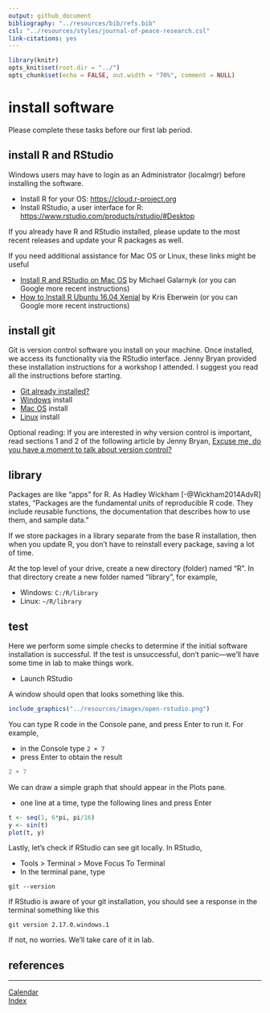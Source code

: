 ```yaml
---
output: github_document
bibliography: "../resources/bib/refs.bib" 
csl: "../resources/styles/journal-of-peace-research.csl"
link-citations: yes
---
```


```r
library(knitr)
opts_knit$set(root.dir = "../")
opts_chunk$set(echo = FALSE, out.width = "70%", comment = NULL)
```

# install software

Please complete these tasks before our first lab period. 




## install R and RStudio {#install-r}

Windows users may have to login as an Administrator (localmgr) before installing the software. 

- Install R for your OS: <https://cloud.r-project.org> 
- Install RStudio, a user interface for R:  <https://www.rstudio.com/products/rstudio/#Desktop> 

If you already have R and RStudio installed, please update to the most recent releases and update your R packages as well. 

If you need additional assistance for Mac OS or Linux, these links might be useful 

- [Install R and RStudio on Mac OS](https://medium.com/@GalarnykMichael/install-r-and-rstudio-on-mac-e911606ce4f4) by Michael Galarnyk (or you can Google more recent instructions)    
- [How to Install R Ubuntu 16.04 Xenial](https://www.datascienceriot.com//r/install-ubuntu16/) by Kris Eberwein (or you can Google more recent instructions) 




## install git {#install-git}

Git is version control software you install on your machine. Once installed, we access its functionality via the RStudio interface. Jenny Bryan provided these installation instructions for a workshop I attended. I suggest you read all the instructions before starting. 

- [Git already installed?](http://happygitwithr.com/install-git.html#git-already-installed) 
- [Windows](http://happygitwithr.com/install-git.html#install-git-windows) install 
- [Mac OS](http://happygitwithr.com/install-git.html#mac-os) install 
- [Linux](http://happygitwithr.com/install-git.html#linux) install 


Optional reading: If you are interested in why version control is important, read sections 1 and 2 of the following article by Jenny Bryan, [Excuse me, do you have a moment to talk about version control?](https://dx.doi.org/10.7287%2Fpeerj.preprints.3159v2) 





## library {#library}

Packages are like "apps" for R. As Hadley Wickham [-@Wickham2014AdvR] states, "Packages are the fundamental units of reproducible R code. They include reusable functions, the documentation that describes how to use them, and sample data."  

If we store packages in a library separate from the base R installation, then when you update R, you don't have to reinstall every package, saving a lot of time.

At the top level of your drive, create a new directory (folder) named "R". In that directory create a new folder named "library", for example,

- Windows: `C:/R/library`    
- Linux: `~/R/library`    




## test {#test}

Here we perform some simple checks to determine if the initial software installation is successful. If the test is unsuccessful, don't panic---we'll have some time in lab to make things work. 

- Launch RStudio 

A window should open that looks something like this. 

```r
include_graphics("../resources/images/open-rstudio.png")
```

You can type R code in the Console pane, and press Enter to run it. For example, 

- in the Console type `2 + 7`  
- press Enter to obtain the result 

```r
2 + 7
```

We can draw a simple graph that should appear in the Plots pane. 

- one line at a time, type the following lines and press Enter    

```r
t <- seq(1, 6*pi, pi/16)
y <- sin(t)
plot(t, y)
```

Lastly, let's check if RStudio can see git locally. In RStudio, 

- Tools > Terminal > Move Focus To Terminal  
- In the terminal pane, type  

```
git --version 
```

If RStudio is aware of your git installation, you should see a response in the terminal something like this 

```
git version 2.17.0.windows.1
```

If not, no worries. We'll take care of it in lab. 



## references

<div id="refs"></div>




---    
[Calendar](../README.md#calendar)    
[Index](../README.md#index)    
